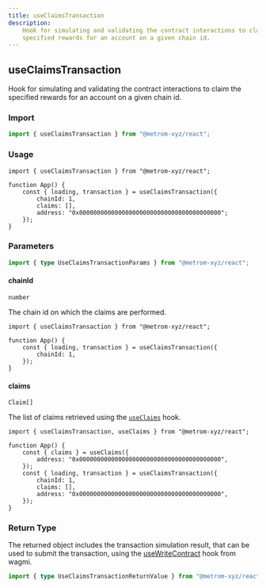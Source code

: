 ```yaml
---
title: useClaimsTransaction
description:
    Hook for simulating and validating the contract interactions to claim the
    specified rewards for an account on a given chain id.
---
```


## useClaimsTransaction

Hook for simulating and validating the contract interactions to claim the
specified rewards for an account on a given chain id.

### Import

```ts
import { useClaimsTransaction } from "@metrom-xyz/react";
```

### Usage

```tsx
import { useClaimsTransaction } from "@metrom-xyz/react";

function App() {
    const { loading, transaction } = useClaimsTransaction({
        chainId: 1,
        claims: [],
        address: "0x0000000000000000000000000000000000000000";
    });
}
```

### Parameters

```ts
import { type UseClaimsTransactionParams } from "@metrom-xyz/react";
```

#### chainId

`number`

The chain id on which the claims are performed.

```tsx
import { useClaimsTransaction } from "@metrom-xyz/react";

function App() {
    const { loading, transaction } = useClaimsTransaction({
        chainId: 1,
    });
}
```

#### claims

`Claim[]`

The list of claims retrieved using the [`useClaims`](/react-library/use-claims)
hook.

```tsx
import { useClaimsTransaction, useClaims } from "@metrom-xyz/react";

function App() {
    const { claims } = useClaims({
        address: "0x0000000000000000000000000000000000000000",
    });
    const { loading, transaction } = useClaimsTransaction({
        chainId: 1,
        claims: [],
        address: "0x0000000000000000000000000000000000000000",
    });
}
```

### Return Type

The returned object includes the transaction simulation result, that can be used
to submit the transaction, using the
[useWriteContract](https://wagmi.sh/react/api/hooks/useWriteContract) hook from
wagmi.

```ts
import { type UseClaimsTransactionReturnValue } from "@metrom-xyz/react";
```
